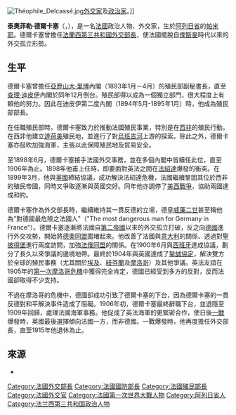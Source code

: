 [[Image:Théophile_Delcassé.jpg|thumb]][[外交家|外交家]]及[[政治家|政治家]]。]]

'''泰奧菲勒·德爾卡塞'''（{{lang-fr|'''Théophile Delcassé'''}}，{{bd|1852年|3月1日|1923年|2月22日|catIdx=Delcassé}}），是一名[[法國|法國]]政治人物、外交家，生於[[阿列日省|阿列日省]]的[[帕米耶|帕米耶]]。德爾卡塞曾擔任[[法蘭西第三共和國|法蘭西第三共和國]][[法國外交部|外交部長]]，使法國擺脫自[[俾斯麥|俾斯麥]]時代以來的外交孤立形勢。

==生平==
德爾卡塞曾擔任[[亞歷山大·里博|亞歷山大·里博]]內閣（1893年1月－4月）的殖民部副秘書長，直至[[查理·迪皮伊|查理·迪皮伊]]內閣於同年12月倒台。殖民部得以成為一個獨立部門，很大程度上有賴他的努力。因此在迪皮伊第二度內閣（1894年5月-1895年1月）時，他成為殖民部部長。

在任職殖民部時，德爾卡塞致力於推動法國殖民事業，特別是在[[西非|西非]]的殖民行動。在西非他建立[[達荷美|達荷美]]殖民地，並進行了對[[烏班吉河|烏班吉河]]上游的探索。除此之外，德爾卡塞亦鼓吹加強海軍，主張以此保障殖民地及貿易安全。

至1898年6月，德爾卡塞接手法國外交事務，並在多個內閣中皆續任此位，直至1906年為止。1898年他甫上任時，即要面對英法之間在[[法紹達事件|法紹達]]爆發的衝突。在1899年3月，他與[[大英帝國|英國]]締結協議，成功解決法紹達危機，法國繼續鞏固其位於西非的殖民帝國，同時又爭取逐漸與英國交好。同年他亦調停了[[美西戰爭|美西戰爭]]，協助兩國達成和約。

德爾卡塞作為外交部長時，繼續維持其一貫反德的立場，德皇[[威廉二世_(德國)|威廉二世]]甚至稱他為"對德國最危險之法國人"（"The most dangerous man for Germany in France"）。德爾卡塞逐漸將法國自[[法蘭西第二帝國|第二帝國]]以來的外交孤立打破，反之向[[德意志帝國|德國]]進行外交攻勢，開始將[[德奧同盟|德奧同盟]]圍堵起來。他改善了法國與[[意大利王國|意大利]]的關係、透過對[[聖彼得堡|聖彼得堡]]進行兩度訪問，加強[[法俄同盟|法俄同盟]]的關係。在1900年6月與[[西班牙|西班牙]]達成協議，劃分了長久以來爭議的邊境地帶。最終於1904年與英國達成了[[英法協約|摯誠協定]]，解決雙方於全球的殖民事務（尤其關於[[埃及|埃及]]、[[紐芬蘭|紐芬蘭]]及[[摩洛哥|摩洛哥]]）及其他爭議。英法友誼在1905年的[[第一次摩洛哥危機|第一次摩洛哥危機]]中獲得完全肯定，德國已經受到多方的反對，反而法國卻取得不少支持。

不過在摩洛哥的危機中，德國卻成功引致了德爾卡塞的下台，因為德爾卡塞的一貫反德對和平解決事件造成了阻礙。1906年初，德爾卡塞最終辭職下台，並退隱至1909年回歸，處理法國海軍事務。他促成了英法海軍的更緊密合作，使日後[[一戰|一戰]]爆發時，英國最後選擇傾向法國一方，而非德國。一戰爆發時，他再度擔任外交部長，直至1915年他退休為止。

==來源==
* {{1911}}

{{Authority control}}
{{DEFAULTSORT:Delcassé, Théophile}}
[[Category:法國外交部長|Category:法國外交部長]]
[[Category:法國國防部長|Category:法國國防部長]]
[[Category:法國殖民部長|Category:法國殖民部長]]
[[Category:法國外交官|Category:法國外交官]]
[[Category:法國第一次世界大戰人物|Category:法國第一次世界大戰人物]]
[[Category:阿列日省人|Category:阿列日省人]]
[[Category:法兰西第三共和国政治人物|Category:法兰西第三共和国政治人物]]